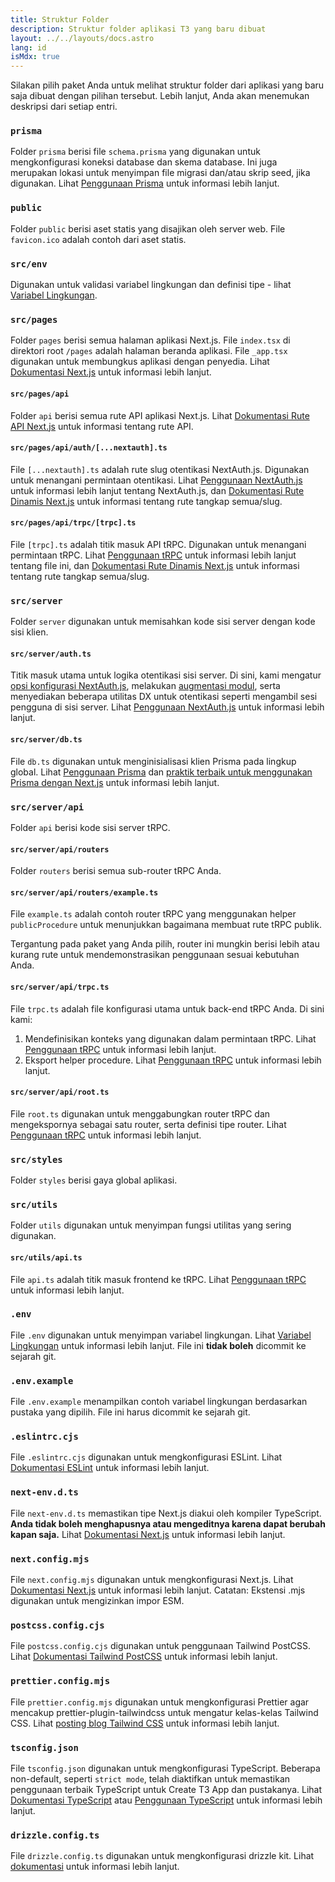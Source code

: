 ```yaml
---
title: Struktur Folder
description: Struktur folder aplikasi T3 yang baru dibuat
layout: ../../layouts/docs.astro
lang: id
isMdx: true
---
```



Silakan pilih paket Anda untuk melihat struktur folder dari aplikasi yang baru saja dibuat dengan pilihan tersebut. Lebih lanjut, Anda akan menemukan deskripsi dari setiap entri.

<Form />

<Diagram />

<div data-components="prisma">

### `prisma`

Folder `prisma` berisi file `schema.prisma` yang digunakan untuk mengkonfigurasi koneksi database dan skema database. Ini juga merupakan lokasi untuk menyimpan file migrasi dan/atau skrip seed, jika digunakan. Lihat [Penggunaan Prisma](/id/usage/prisma) untuk informasi lebih lanjut.

</div>
<div>

### `public`

Folder `public` berisi aset statis yang disajikan oleh server web. File `favicon.ico` adalah contoh dari aset statis.

</div>
<div>

### `src/env`

Digunakan untuk validasi variabel lingkungan dan definisi tipe - lihat [Variabel Lingkungan](usage/env-variables).

</div>
<div>

### `src/pages`

Folder `pages` berisi semua halaman aplikasi Next.js. File `index.tsx` di direktori root `/pages` adalah halaman beranda aplikasi. File `_app.tsx` digunakan untuk membungkus aplikasi dengan penyedia. Lihat [Dokumentasi Next.js](https://nextjs.org/docs/basic-features/pages) untuk informasi lebih lanjut.

</div>
<div data-components="nextauth trpc">

#### `src/pages/api`

Folder `api` berisi semua rute API aplikasi Next.js. Lihat [Dokumentasi Rute API Next.js](https://nextjs.org/docs/api-routes/introduction) untuk informasi tentang rute API.

</div>
<div data-components="nextauth">

#### `src/pages/api/auth/[...nextauth].ts`

File `[...nextauth].ts` adalah rute slug otentikasi NextAuth.js. Digunakan untuk menangani permintaan otentikasi. Lihat [Penggunaan NextAuth.js](usage/next-auth) untuk informasi lebih lanjut tentang NextAuth.js, dan [Dokumentasi Rute Dinamis Next.js](https://nextjs.org/docs/routing/dynamic-routes) untuk informasi tentang rute tangkap semua/slug.

</div>
<div data-components="trpc">

#### `src/pages/api/trpc/[trpc].ts`

File `[trpc].ts` adalah titik masuk API tRPC. Digunakan untuk menangani permintaan tRPC. Lihat [Penggunaan tRPC](usage/trpc#-pagesapitrpctrpcts) untuk informasi lebih lanjut tentang file ini, dan [Dokumentasi Rute Dinamis Next.js](https://nextjs.org/docs/routing/dynamic-routes) untuk informasi tentang rute tangkap semua/slug.

</div>
<div data-components="trpc prisma nextauth">

### `src/server`

Folder `server` digunakan untuk memisahkan kode sisi server dengan kode sisi klien.

</div>
<div data-components="nextauth+trpc">

#### `src/server/auth.ts`

Titik masuk utama untuk logika otentikasi sisi server. Di sini, kami mengatur [opsi konfigurasi NextAuth.js](usage/next-auth), melakukan [augmentasi modul](usage/next-auth#inclusion-of-userid-on-the-session), serta menyediakan beberapa utilitas DX untuk otentikasi seperti mengambil sesi pengguna di sisi server. Lihat [Penggunaan NextAuth.js](usage/next-auth#usage-with-trpc) untuk informasi lebih lanjut.

</div>
<div data-components="prisma">

#### `src/server/db.ts`

File `db.ts` digunakan untuk menginisialisasi klien Prisma pada lingkup global. Lihat [Penggunaan Prisma](usage/prisma#prisma-client) dan [praktik terbaik untuk menggunakan Prisma dengan Next.js](https://www.prisma.io/docs/guides/database/troubleshooting-orm/help-articles/nextjs-prisma-client-dev-practices) untuk informasi lebih lanjut.

</div>
<div data-components="trpc">

### `src/server/api`

Folder `api` berisi kode sisi server tRPC.

</div>
<div data-components="trpc">

#### `src/server/api/routers`

Folder `routers` berisi semua sub-router tRPC Anda.

</div>
<div data-components="trpc">

#### `src/server/api/routers/example.ts`

File `example.ts` adalah contoh router tRPC yang menggunakan helper `publicProcedure` untuk menunjukkan bagaimana membuat rute tRPC publik.

Tergantung pada paket yang Anda pilih, router ini mungkin berisi lebih atau kurang rute untuk mendemonstrasikan penggunaan sesuai kebutuhan Anda.

</div>
<div data-components="trpc">

#### `src/server/api/trpc.ts`

File `trpc.ts` adalah file konfigurasi utama untuk back-end tRPC Anda. Di sini kami:

1. Mendefinisikan konteks yang digunakan dalam permintaan tRPC. Lihat [Penggunaan tRPC](usage/trpc#-serverapitrpctrpcts) untuk informasi lebih lanjut.
2. Eksport helper procedure. Lihat [Penggunaan tRPC](usage/trpc#-serverapitrpctrpcts) untuk informasi lebih lanjut.

</div>

<div data-components="trpc">

#### `src/server/api/root.ts`

File `root.ts` digunakan untuk menggabungkan router tRPC dan mengekspornya sebagai satu router, serta definisi tipe router. Lihat [Penggunaan tRPC](usage/trpc#-serverapirootts) untuk informasi lebih lanjut.

</div>
<div>

### `src/styles`

Folder `styles` berisi gaya global aplikasi.

</div>
<div data-components="trpc">

### `src/utils`

Folder `utils` digunakan untuk menyimpan fungsi utilitas yang sering digunakan.

</div>
<div data-components="trpc">

#### `src/utils/api.ts`

File `api.ts` adalah titik masuk frontend ke tRPC. Lihat [Penggunaan tRPC](usage/trpc#-utilsapits) untuk informasi lebih lanjut.

</div>
<div>

### `.env`

File `.env` digunakan untuk menyimpan variabel lingkungan. Lihat [Variabel Lingkungan](usage/env-variables) untuk informasi lebih lanjut. File ini **tidak boleh** dicommit ke sejarah git.

</div>
<div>

### `.env.example`

File `.env.example` menampilkan contoh variabel lingkungan berdasarkan pustaka yang dipilih. File ini harus dicommit ke sejarah git.

</div>
<div>

### `.eslintrc.cjs`

File `.eslintrc.cjs` digunakan untuk mengkonfigurasi ESLint. Lihat [Dokumentasi ESLint](https://eslint.org/docs/latest/user-guide/configuring/configuration-files) untuk informasi lebih lanjut.

</div>
<div>

### `next-env.d.ts`

File `next-env.d.ts` memastikan tipe Next.js diakui oleh kompiler TypeScript. **Anda tidak boleh menghapusnya atau mengeditnya karena dapat berubah kapan saja.** Lihat [Dokumentasi Next.js](https://nextjs.org/docs/basic-features/typescript#existing-projects) untuk informasi lebih lanjut.

</div>
<div>

### `next.config.mjs`

File `next.config.mjs` digunakan untuk mengkonfigurasi Next.js. Lihat [Dokumentasi Next.js](https://nextjs.org/docs/api-reference/next.config.js/introduction) untuk informasi lebih lanjut. Catatan: Ekstensi .mjs digunakan untuk mengizinkan impor ESM.

</div>
<div data-components="tailwind">

### `postcss.config.cjs`

File `postcss.config.cjs` digunakan untuk penggunaan Tailwind PostCSS. Lihat [Dokumentasi Tailwind PostCSS](https://tailwindcss.com/docs/installation/using-postcss) untuk informasi lebih lanjut.

</div>
<div data-components="tailwind">

### `prettier.config.mjs`

File `prettier.config.mjs` digunakan untuk mengkonfigurasi Prettier agar mencakup prettier-plugin-tailwindcss untuk mengatur kelas-kelas Tailwind CSS. Lihat [posting blog Tailwind CSS](https://tailwindcss.com/blog/automatic-class-sorting-with-prettier) untuk informasi lebih lanjut.

</div>
<div>

### `tsconfig.json`

File `tsconfig.json` digunakan untuk mengkonfigurasi TypeScript. Beberapa non-default, seperti `strict mode`, telah diaktifkan untuk memastikan penggunaan terbaik TypeScript untuk Create T3 App dan pustakanya. Lihat [Dokumentasi TypeScript](https://www.typescriptlang.org/docs/handbook/tsconfig-json.html) atau [Penggunaan TypeScript](usage/typescript) untuk informasi lebih lanjut.

</div>
<div>

### `drizzle.config.ts`

File `drizzle.config.ts` digunakan untuk mengkonfigurasi drizzle kit. Lihat [dokumentasi](https://orm.drizzle.team/kit-docs/config-reference) untuk informasi lebih lanjut.

</div>
